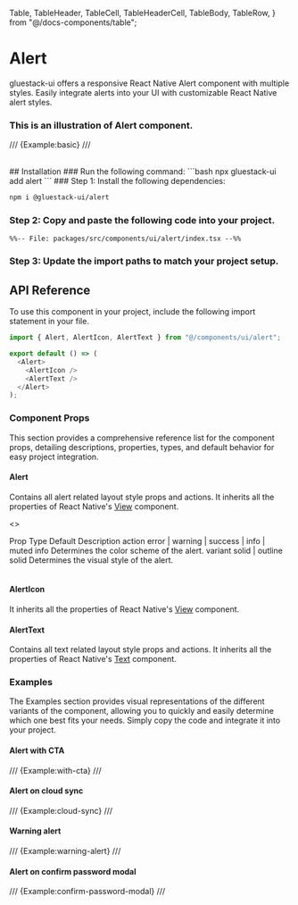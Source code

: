   Table,
  TableHeader,
  TableCell,
  TableHeaderCell,
  TableBody,
  TableRow,
} from "@/docs-components/table";

# Alert
gluestack-ui offers a responsive React Native Alert component with multiple styles. Easily integrate alerts into your UI with customizable React Native alert styles.

### This is an illustration of Alert component.

/// {Example:basic} ///

<br />
## Installation

<Tabs>
<TabItem label="CLI">
### Run the following command:
  ```bash
   npx gluestack-ui add alert
  ```
</TabItem>
<TabItem label="Manual">
### Step 1: Install the following dependencies:

```bash
npm i @gluestack-ui/alert
```

### Step 2: Copy and paste the following code into your project.

```tsx
%%-- File: packages/src/components/ui/alert/index.tsx --%%
```

### Step 3: Update the import paths to match your project setup.

</TabItem>
</Tabs>

## API Reference

To use this component in your project, include the following import statement in your file.

```ts
import { Alert, AlertIcon, AlertText } from "@/components/ui/alert";
```

<AnatomyImage
  mobileUrl="https://i.imgur.com/gdI4o2w.png"
  webUrl="https://i.imgur.com/f8hHiIJ.png"
  classNameStyle="aspect-[513/375] md:aspect-[736/259]"
/>

```ts
export default () => (
  <Alert>
    <AlertIcon />
    <AlertText />
  </Alert>
);
```

### Component Props

This section provides a comprehensive reference list for the component props, detailing descriptions, properties, types, and default behavior for easy project integration.

#### Alert

Contains all alert related layout style props and actions. It inherits all the properties of React Native's [View](https://reactnative.dev/docs/view) component.

<>
<Table>
  <TableHeader>
  <TableRow>
    <TableHeaderCell>Prop</TableHeaderCell>
    <TableHeaderCell>Type</TableHeaderCell>
    <TableHeaderCell>Default</TableHeaderCell>
    <TableHeaderCell>Description</TableHeaderCell>
  </TableRow>
  </TableHeader>
  <TableBody>
  <TableRow>
    <TableCell><InlineCode>action</InlineCode></TableCell>
    <TableCell>error | warning | success | info | muted</TableCell>
    <TableCell>info</TableCell>
    <TableCell>Determines the color scheme of the alert.</TableCell>
  </TableRow>
  <TableRow>
    <TableCell><InlineCode>variant</InlineCode></TableCell>
    <TableCell>solid | outline</TableCell>
    <TableCell>solid</TableCell>
    <TableCell>Determines the visual style of the alert.</TableCell>
  </TableRow>
</TableBody>
</Table>
</>

#### AlertIcon

It inherits all the properties of React Native's [View](https://reactnative.dev/docs/view) component.

#### AlertText

Contains all text related layout style props and actions. It inherits all the properties of React Native's [Text](https://reactnative.dev/docs/text) component.

### Examples

The Examples section provides visual representations of the different variants of the component, allowing you to quickly and easily determine which one best fits your needs. Simply copy the code and integrate it into your project.

#### Alert with CTA
	
/// {Example:with-cta} ///

#### Alert on cloud sync

/// {Example:cloud-sync} ///

#### Warning alert

/// {Example:warning-alert} ///

#### Alert on confirm password modal

/// {Example:confirm-password-modal} ///
